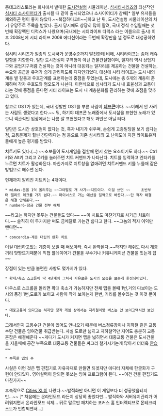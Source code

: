몽테크리스토라는 회사에서 발매한 [[도시]]건설형 시뮬레이션.
[[심시티]]시리즈의 최신작인 [[심시티 소사이어티]]가 출시될 때 같이 출시되었으나 소사이어티가 참패[* 일부 유저들을 제외하곤 평이 좋지 않았다.~~복잡하다고!!~~]하고 난 뒤, 도시건설형 시물레이션의 차기 유망주로 주목을 받았다. 출시 당시에도 상당히 많이 팔려, 국내 정식 수입될때는 첫번째 확장팩인 디럭스가 나왔으며(국내에는 시티라이프 디럭스 라는 이름으로 출시) 이후 2008년에 시티 라이프 2008 에디션이라는 두번째 확장판을 낼 정도로 대성공하였다.

심시티 시리즈가 일종의 도시국가 운영수준까지 발전한데 비해, 시티라이프는 좀더 캐쥬얼함을 지향한다. 일단 도시건설이 구역형이 아닌 건물건설형이며, 일자리 역시 상업지구와 공업지구처럼 건설하는 것이 아니라 대응되는 일자리를 제공하는 건물을 건설하는, 수요와 공급을 유저가 쉽게 관리하도록 디자인되었다. 대신에 시티 라이프는 도시 내의 계층 별 갈등과 우호관계를 표현하는데 중점을 두었는데, 도시에는 총 6개의 계층이 존재하며 각자 우호도와 혐오도가 나뉜다. 이런식으로 심시티가 도시 내 효율성과 교통이라는 것에 중점을 둔다면 시티 라이프는 도시 내 계층분화를 관리하는 것에 초점을 맞추고 있다.

참고로 OST가 있는데, 국내 정발판 OST를 부른 사람이 '''[[데프콘]]'''이다. ~~이래서 안 사려는 사람도 생겼다고 한다.~~ 뭐, 하기야 데프콘 노래중에서 도시삶을 표현한 노래가 있으니 객관적인 입장에서는 나름 잘 표현했다고 해도 과언은 아닐 터다.

일단은 도시간 상호점이 없다는 것, 흑자 내기가 쉬우며, 손쉽게 고층빌딩을 보기 쉽다는 점, 교통문제가 훨씬 간단하다는 점 등으로 기존 심시티의 고 난이도에 지친 라이트유저들에게 높은 평가를 받았다.

치트키도 있다.(...)
~~초보들이 도시게임을 접할때 먼저 찾는 요소이기도 하다.~~
Ctrl키와 Alt키 그리고 Z키를 눌러주면 치트 커맨드가 나타난다.
치트를 입력하고 엔터키를 누르면 치트가 활성화된다. 마찬가지로 치트창을 없애려면 치트커맨드 키를 누를때 같은 방법으로 해주면 된다.

현재까지 알려진 치트키는 4개이다.

 * midas-돈을 1억 올려주는 ~~그야말로 개 사기~~치트이다. 이걸 쓰면 ~~     초반부터 엘리트 테크를 가기 쉽다.~~ 마이너스로 가는 예산을 일억으로 바꾼다.~~단 적자 해결은 해결 안해준다.~~ 
 * number6-잠금 건물 전부 해체
~~라고는 하지만 못푸는 건물들도 있다~~ ~~이 치트도 마찬가지로 사기급 치트이다.~~ 
솔직히 이 두가지만 써도 금메달로 가는건 쉽다고 한다. ~~고놈의 적자 이익만 뺀다면~~
 * concordia-계층 대립의 완화 치트
이걸 대립하고있는 계층이 보일 때 써보아라. 즉시 완화된다.~~하지만 해줘도 다시 계층끼리 맞짱뜨기때문에 직접 플레이어가 건물을 부수거나 커뮤니케이션 건물을 짓는게 답~~


장점이 있는 만큼 불편한 사항도 몇가지가 있다.

 * 확대/축소 스크롤이 딱 4단계에 그쳐서 자유로운 도시의 모습을 보는게 한정되어있다.
마우스로 스크롤을 돌리면 확대 축소가 가능하지만 전체 맵을 볼때 1번,거의 다보이는 도시의 풍경 1번,도로가 보이고 사람이 작게 보이는게 한번, 거리를 볼수있는 것 이것 뿐이다. 
 * 대중교통이 있다고는 하지만 정작 게임 상에서는 지하철이랑 버스는 안 보이고택시만 보인다. 
그래서인지 교통수단 건물이 있어도 안나오기 때문에 버스정류장이나 지하철 같은 교통수단 건물은 잉여건물 취급받는다. 사실 도로만 넓히고 지하철역만 지어도 충분히 교통혼잡은 해결해준다 ~~게다가 도시가 커지면 맵을 넓히면서 대중교통 건물은 도시건물을 지을때에 공간 부족으로 대중교통 건물들은 싸그리 철거시키는게 많아서 더더욱 [[안습]]~~
 * 부족한 맵의 수
사실은 이런 것은 맵 편집기로 자유자재로 만들면 되겟지만 에디터 자체에 한글화가 구현이 안되있다. 영어실력이 안되면 못쓰는 잉여 프로그램이 된다.
~~이건 건물 편집기도 마찬가지~~

후속작으로 [[Cities XL]]이 나왔다.~~발적화만 아니면 이 게임보다 더 성공했을테지만...~~
[* 처음에는 온라인모드 라든지 상당히 좋았다만... 발적화와 서버유지관리가 어려워지면서 온라인모드 삭제... 뒤로 말로만 패치하는 포커스 홈 인터렉티브로 몬테크리스토가 인합되면서...]
